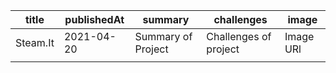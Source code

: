 | title    | publishedAt | summary            | challenges            | image     |
| -------- | ----------- | ------------------ | --------------------- | --------- |
| Steam.It | 2021-04-20  | Summary of Project | Challenges of project | Image URl |
|          |

